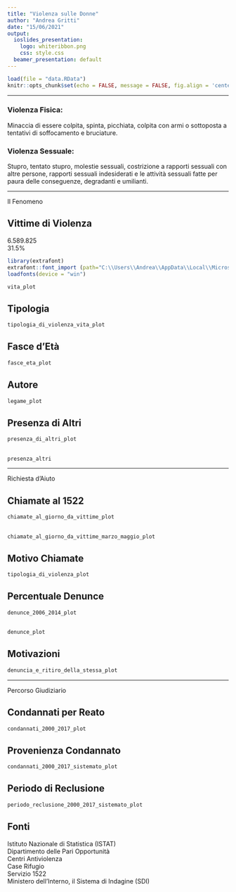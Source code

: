 ```yaml
---
title: "Violenza sulle Donne"
author: "Andrea Gritti"
date: "15/06/2021"
output:
  ioslides_presentation:
    logo: whiteribbon.png
    css: style.css
  beamer_presentation: default
---
```


```r
load(file = "data.RData")
knitr::opts_chunk$set(echo = FALSE, message = FALSE, fig.align = 'center')
```

***

<div id = "centered">
### Violenza Fisica:

Minaccia di essere colpita, spinta, picchiata, colpita con armi o sottoposta a tentativi di soffocamento e bruciature.

### Violenza Sessuale:

Stupro, tentato stupro, molestie sessuali, costrizione a rapporti sessuali con altre persone, rapporti sessuali indesiderati e le attività sessuali fatte per paura delle conseguenze, degradanti e umilianti.
</div>

***

<div class = "titolo-sezione">
  <span>Il Fenomeno</span>
</div>

## Vittime di Violenza

<div id = "vittime-di-violenza">
  6.589.825 <br />
  31.5%

```r
library(extrafont)
extrafont::font_import (path="C:\\Users\\Andrea\\AppData\\Local\\Microsoft\\Windows\\Fonts", pattern = "fontawesome-webfont.ttf", prompt =  FALSE)
loadfonts(device = "win")

vita_plot
```

</div>

## Tipologia

```r
tipologia_di_violenza_vita_plot
```

## Fasce d'Età

```r
fasce_eta_plot
```

## Autore

```r
legame_plot
```

## Presenza di Altri

```r
presenza_di_altri_plot
```

## {#slide10}

```r
presenza_altri
```

***

<div class = "titolo-sezione">
  <span>Richiesta d'Aiuto</span>
</div>

## Chiamate al 1522

```r
chiamate_al_giorno_da_vittime_plot
```

## {#slide13}

```r
chiamate_al_giorno_da_vittime_marzo_maggio_plot
```

## Motivo Chiamate

```r
tipologia_di_violenza_plot
```

## Percentuale Denunce

```r
denunce_2006_2014_plot
```

## {#slide16}

```r
denunce_plot
```

## Motivazioni

```r
denuncia_e_ritiro_della_stessa_plot
```

***

<div class = "titolo-sezione">
  <span>Percorso Giudiziario</span>
</div>

## Condannati per Reato
```r
condannati_2000_2017_plot
```

## Provenienza Condannato
```r
condannati_2000_2017_sistemato_plot
```

## Periodo di Reclusione
```r
periodo_reclusione_2000_2017_sistemato_plot
```

## Fonti {#slide22}

Istituto Nazionale di Statistica (ISTAT) <br />
Dipartimento delle Pari Opportunità <br />
Centri Antiviolenza <br />
Case Rifugio <br />
Servizio 1522 <br />
Ministero dell’Interno, il Sistema di Indagine (SDI) <br />
